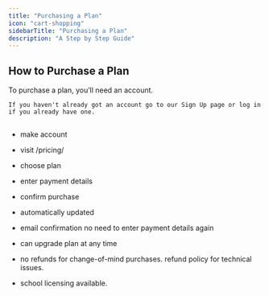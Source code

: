 ```yaml
---
title: "Purchasing a Plan"
icon: "cart-shopping"
sidebarTitle: "Purchasing a Plan"
description: "A Step by Step Guide"
---
```


## How to Purchase a Plan

<Steps>
  <Step title="Create an Account">
    To purchase a plan, you’ll need an account.&#x20;

    If you haven't already got an account go to our Sign Up page or log in if you already have one.
  </Step>

  <Step title="Step 2">

  </Step>
</Steps>

##

* make account

* visit /pricing/

* choose plan

* enter payment details

* confirm purchase

* automatically updated

* email confirmation
  no need to enter payment details again



* can upgrade plan at any time

* no refunds for change-of-mind purchases. refund policy for technical issues.

* school licensing available.